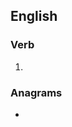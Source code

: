 ==English==

===Verb===
{{head|en|verb form}}

# {{en-archaic second-person singular of|aim}}

===Anagrams===
* {{anagrams|en|a=aeimst|Amesti|Maties|maiest|maties|misate|miseat|samite|semita|tamise}}